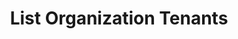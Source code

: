 ---
openapi: firework-v2-openapi get /firework/v2/organizations/{organization_id}/tenants
title: List Organization Tenants
---